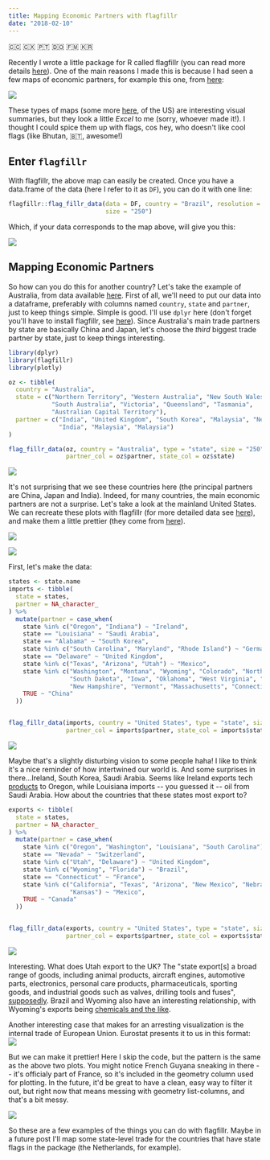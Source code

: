 ```yaml
---
title: Mapping Economic Partners with flagfillr
date: "2018-02-10"
---
```


🇨🇨 🇨🇽 🇵🇹 🇩🇴 🇫🇲 🇰🇷

Recently I wrote a little package for R called flagfillr (you can read more details [here](https://github.com/RobertMyles/flagfillr)). One of the main reasons I made this is because I had seen a few maps of economic partners, for example this one, from [here](http://drunkeynesian.blogspot.com.br/2017/11/o-que-os-estados-brasileiros-exportam.html):

![](https://i.imgur.com/6aL6KI9.png)

These types of maps (some more [here](http://www.businessinsider.com/us-state-import-export-international-trade-partner-map-2017-11), of the US) are interesting visual summaries, but they look a little _Excel_ to me (sorry, whoever made it!). I thought I could spice them up with flags, cos hey, who doesn't like cool flags (like Bhutan, 🇧🇹, awesome!)

## Enter `flagfillr`

With flagfillr, the above map can easily be created. Once you have a data.frame of the data (here I refer to it as `DF`), you can do it with one line:

```r
flagfillr::flag_fillr_data(data = DF, country = "Brazil", resolution = "large",
                           size = "250")
```

Which, if your data corresponds to the map above, will give you this:

![](https://i.imgur.com/qbNUhbY.png)

## Mapping Economic Partners

So how can you do this for another country? Let's take the example of Australia, from data available [here](http://dfat.gov.au/trade/resources/trade-at-a-glance/Pages/goods-by-state.aspx). First of all, we'll need to put our data into a dataframe, preferably with columns named `country`, `state` and `partner`, just to keep things simple. Simple is good. I'll use `dplyr` here (don't forget you'll have to install flagfillr, see [here](https://github.com/RobertMyles/flagfillr)). Since Australia's main trade partners by state are basically China and Japan, let's choose the _third_ biggest trade partner by state, just to keep things interesting.

```r
library(dplyr)
library(flagfillr)
library(plotly)

oz <- tibble(
  country = "Australia",
  state = c("Northern Territory", "Western Australia", "New South Wales",
            "South Australia", "Victoria", "Queensland", "Tasmania",
            "Australian Capital Territory"),
  partner = c("India", "United Kingdom", "South Korea", "Malaysia", "New Zealand",
              "India", "Malaysia", "Malaysia")
)

flag_fillr_data(oz, country = "Australia", type = "state", size = "250",
                partner_col = oz$partner, state_col = oz$state)
```

![](images/flagfillr-1.png)

It's not surprising that we see these countries here (the principal partners are China, Japan and India). Indeed, for many countries, the main economic partners are not a surprise. Let's take a look at the mainland United States. We can recreate these plots with flagfillr (for more detailed data see [here](https://www.census.gov/foreign-trade/statistics/state/data/index.html)), and make them a little prettier (they come from [here](http://www.businessinsider.com/us-state-import-export-international-trade-partner-map-2017-11)).

![](https://i.imgur.com/6D6PJD4.png)

![](https://i.imgur.com/J16wz88.png)

First, let's make the data:

```r
states <- state.name
imports <- tibble(
  state = states,
  partner = NA_character_
) %>%
  mutate(partner = case_when(
    state %in% c("Oregon", "Indiana") ~ "Ireland",
    state == "Louisiana" ~ "Saudi Arabia",
    state == "Alabama" ~ "South Korea",
    state %in% c("South Carolina", "Maryland", "Rhode Island") ~ "Germany",
    state == "Delaware" ~ "United Kingdom",
    state %in% c("Texas", "Arizona", "Utah") ~ "Mexico",
    state %in% c("Washington", "Montana", "Wyoming", "Colorado", "North Dakota",
                 "South Dakota", "Iowa", "Oklahoma", "West Virginia", "Maine",
                 "New Hampshire", "Vermont", "Massachusetts", "Connecticut") ~"Canada",
    TRUE ~ "China"
  ))


flag_fillr_data(imports, country = "United States", type = "state", size = "250",
                partner_col = imports$partner, state_col = imports$state)
```

![](images/flagfillr-2.png)

Maybe that's a slightly disturbing vision to some people haha! I like to think it's a nice reminder of how intertwined our world is. And some surprises in there...Ireland, South Korea, Saudi Arabia. Seems like Ireland exports tech [products](https://www.census.gov/foreign-trade/statistics/state/data/wy.html) to Oregon, while Louisiana imports -- you guessed it -- oil from Saudi Arabia. How about the countries that these states most export to?

```r
exports <- tibble(
  state = states,
  partner = NA_character_
) %>%
  mutate(partner = case_when(
    state %in% c("Oregon", "Washington", "Louisiana", "South Carolina") ~ "China",
    state == "Nevada" ~ "Switzerland",
    state %in% c("Utah", "Delaware") ~ "United Kingdom",
    state %in% c("Wyoming", "Florida") ~ "Brazil",
    state == "Connecticut" ~ "France",
    state %in% c("California", "Texas", "Arizona", "New Mexico", "Nebraska",
                 "Kansas") ~ "Mexico",
    TRUE ~ "Canada"
  ))


flag_fillr_data(exports, country = "United States", type = "state", size = "250",
                partner_col = exports$partner, state_col = exports$state)
```

![](images/flagfillr-3.png)

Interesting. What does Utah export to the UK? The "state export[s] a broad range of goods, including animal products, aircraft engines, automotive parts, electronics, personal care products, pharmaceuticals, sporting goods, and industrial goods such as valves, drilling tools and fuses", [supposedly](https://www.deseretnews.com/article/865601174/British-diplomat-lauds-UK-trade-relations-with-Utah.html). Brazil and Wyoming also have an interesting relationship, with Wyoming's exports being [chemicals and the like](https://www.census.gov/foreign-trade/statistics/state/data/wy.html).

Another interesting case that makes for an arresting visualization is the internal trade of European Union. Eurostat presents it to us in this format:  
![](https://i.imgur.com/PikLKyh.png)

But we can make it prettier! Here I skip the code, but the pattern is the same as the above two plots. You might notice French Guyana sneaking in there -- it's officialy part of France, so it's included in the geometry column used for plotting. In the future, it'd be great to have a clean, easy way to filter it out, but right now that means messing with geometry list-columns, and that's a bit messy.

![](images/flagfillr-4.png)

So these are a few examples of the things you can do with flagfillr. Maybe in a future post I'll map some state-level trade for the countries that have state flags in the package (the Netherlands, for example).
